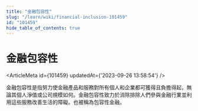 ```yaml
---
title: "金融包容性"
slug: "/learn/wiki/financial-inclusion-101459"
id: "101459"
hide_table_of_contents: true
---
```



# 金融包容性

<ArticleMeta id={101459} updatedAt={'2023-09-26 13:58:54'} />
<div className='border-solid border-b border-t-0 my-4 border-[var(--ifm-color-gray-300)]' />

金融包容性是指努力使金融產品和服務對所有個人和企業都可獲得且負擔得起，無論其個人淨值或公司規模如何。金融包容性致力於消除排除人們參與金融行業並利用這些服務改善生活的障礙。也被稱為包容性金融。
